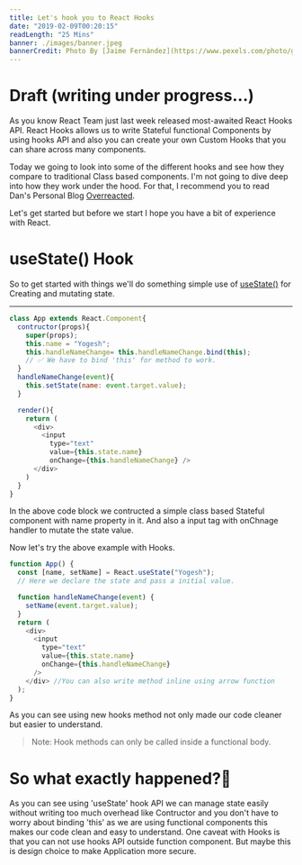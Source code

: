 ```yaml
---
title: Let's hook you to React Hooks
date: "2019-02-09T00:20:15"
readLength: "25 Mins"
banner: ./images/banner.jpeg
bannerCredit: Photo By [Jaime Fernández](https://www.pexels.com/photo/grayscale-photograph-of-a-hook-hitch-1422580/) on [Pexels](https://pexels.com).
---
```


# Draft (writing under progress...)

As you know React Team just last week released most-awaited React Hooks API. React Hooks allows us to write Stateful functional Components by using hooks API and also you can create your own Custom Hooks that you can share across many components.

Today we going to look into some of the different hooks and see how they compare to traditional Class based components. I'm not going to dive deep into how they work under the hood. For that, I recommend you to read Dan's Personal Blog [Overreacted](https://overreacted.io).

Let's get started but before we start I hope you have a bit of experience with React.

# useState() Hook

So to get started with things we'll do something simple use of [useState()](https://reactjs.org/docs/hooks-reference.html#usestate) for Creating and mutating state.

---

```js highlight=2-5,9
class App extends React.Component{
  contructor(props){
    super(props);
    this.name = "Yogesh";
    this.handleNameChange= this.handleNameChange.bind(this);
    // ✅ We have to bind 'this' for method to work.
  }
  handleNameChange(event){
    this.setState(name: event.target.value);
  }

  render(){
    return (
      <div>
        <input
          type="text"
          value={this.state.name}
          onChange={this.handleNameChange} />
      </div>
    )
  }
}
```

In the above code block we contructed a simple class based Stateful component with name property in it.
And also a input tag with onChnage handler to mutate the state value.

Now let's try the above example with Hooks.

```js highlight=2,6
function App() {
  const [name, setName] = React.useState("Yogesh");
  // Here we declare the state and pass a initial value.

  function handleNameChange(event) {
    setName(event.target.value);
  }
  return (
    <div>
      <input
        type="text"
        value={this.state.name}
        onChange={this.handleNameChange}
      />
    </div> //You can also write method inline using arrow function
  );
}
```

As you can see using new hooks method not only made our code cleaner but easier to understand.

> Note: Hook methods can only be called inside a functional body.

# So what exactly happened?🧐

As you can see using 'useState' hook API we can manage state easily without writing too much overhead like Contructor and you don't have to worry about binding 'this' as we are using functional components this makes our code clean and easy to understand.
One caveat with Hooks is that you can not use hooks API outside function component. But maybe this is design choice to make Application more secure.
